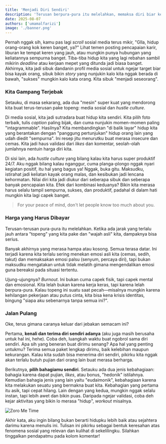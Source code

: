 ```yaml
---
title: 'Menjadi Diri Sendiri'
description: 'Terusan berpura-pura itu melelahkan, memaksa diri biar kelihatan "waahh" di mata orang itu hanya memberikan kebagaiaan semu.'
date: 2025-08-07
authors: ['umamalfarizi']
image: './banner.png'
---
```



Pernah nggak sih, kamu pas lagi _scroll_ sosial media terus mikir, "GIla, hidup orang-orang kok keren banget, ya?" Lihat temen posting pencapaian karir, liburan ke tempat keren yang jauh, atau mungkin punya hubungan yang keliatannya sempurna banget. Tiba-tiba hidup kita yang lagi rebahan sambil mikirin _deadline_ atau kerjaan mepet yang ditunda jadi biasa banget. Akhirnya, kita jadi sibuk dandanin profil media sosial untuk ngejar target biar bisa kayak orang, sibuk bikin _story_ yang nunjukin kalo kita nggak berada di bawah, "sukses" mungkin kalo kata orang. Kita sibuk "menjadi seseorang".

###  Kita Gampang Terjebak

Setauku, di masa sekarang, ada dua "mesin" super kuat yang mendorong kita buat terus-terusan pake topeng: media sosial dan _hustle culture_.

Di media sosial, kita jadi sutradara buat hidup kita sendiri. Kita pilih foto terbaik, tulis _caption_ paling bijak, dan cuma nunjukin momen-momen paling "intagrammable". Hasilnya? Kita membandingkan "di balik layar" hidup kita yang berantakan dengan "panggung pertunjukan" hidup orang lain yang udah diedit "sempurna". Ini resep jitu menurutku buat merasa insecure dan cemas. Kita jadi haus validasi dari _likes_ dan komentar, seolah-olah jumlahnya nentuin harga diri kita.

Di sisi lain, ada _hustle culture_ yang bilang kalau kita harus super produktif 24/7. Aku nggak bilang kalau nganggur, cuma planga-plongo nggak nyari kegiatan positif, itu hal yang bagus ya! Nggak, buka gitu. Maksudku, istirahat jadi keliatan kayak orang malas, dan kesibukan jadi lencana kehormatan. Nilai diri kita jadi diukur dari seberapa sibuk dan seberapa banyak pencapaian kita. Efek dari kombinasi keduanya? Bikin kita merasa harus selalu tampil sempurna, sukses, dan produktif, padahal di dalam hati mungkin kita lagi capek banget.

> For your peace of mind, don't let people know too much about you.

### Harga yang Harus Dibayar

Terusan-terusan pura-pura itu melelahkan. Ketika ada jarak yang terlalu jauh antara "topeng" yang kita pake dan "wajah asli" kita, dampaknya bisa serius.

Banyak akhirnya yang merasa hampa atau kosong. Semua terasa datar. Ini terjadi karena kita terlalu sering menekan emosi asli kita (cemas, sedih, takut) dan memaksakan emosi palsu (senyum, percaya diri), tapi bukan maksudku mengatakan untuk tidak melatih gimana mengendalikan emosi guna bereaksi pada situasi tertentu.

Ujung-ujungnya? _Burnout_. Ini bukan cuma capek fisik, tapi capek mental dan emosional. Kita lelah bukan karena kerja keras, tapi karena lelah berpura-pura. Kalau topeng ini suatu saat pecah—misalnya mungkin karena kehilangan pekerjaan atau putus cinta, kita bisa kena krisis identitas, bingung "siapa aku sebenarnya tanpa semua ini?".

### Jalan Pulang

Oke, terus gimana caranya keluar dari jebakan semacam ini?

Pertama, **kenali dan terima diri sendiri adanya** (aku juga masih berusaha untuk hal ini, hehe). Coba deh, luangkah waktu buat ngobrol sama diri sendiri. Apa sih yang beneran buat dirimu senang? Apa hal yang penting untukmu? Terima semua paket lengkap dirimu, baik kelebihan maupun kekurangan. Kalau kita sudah bisa menerima diri sendiri, pikirku kita nggak akan terlalu butuh pujian dari orang lain buat merasa berharga.

Berikutnya, **pilih bahagiamu sendiri**. Setauku ada dua jenis kebahagiaan: bahagia karena dapat pujian, *likes*, atau bonus, "hedonik" istilahnya. Kemudian bahagia jenis yang lain yaitu "eudaimonik", kebahagiaan karena kita melakukan seuatu yang bermakna buat kita. Kebahagian yang pertama itu asik, tapi cepat hilang. Lain dengan yang kedua, mungkin nggak selalu instan, tapi lebih awet dan bikin puas. Daripada ngejar validasi, coba deh kejar aktivitas yang bikin lo merasa "hidup", _workout_ misalnya.

![Zoro Me Time](zoro-me-time.jpg)

Akhir kata, aku ingin bilang bukan berarti hidupku lebih baik atau sejahtera darimu karena menulis ini. Tulisan ini pikirku sebagai bentuk keresahan atas fenomena sosial yang relevan dan kulihat di sekelilingku. Silahkan tinggalkan pendapatmu pada kolom komentar!
